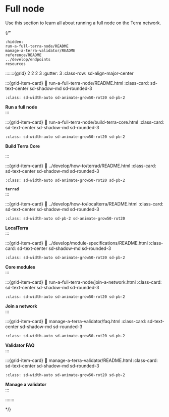 # Full node

Use this section to learn all about running a full node on the Terra network. 

{/*
```{toctree}
:hidden:
run-a-full-terra-node/README
manage-a-terra-validator/README
reference/README
../develop/endpoints
resources
```

:::::::{grid} 2 2 2 3
:gutter: 3
:class-row: sd-align-major-center

:::{grid-item-card}
:link: run-a-full-terra-node/README.html
:class-card: sd-text-center sd-shadow-md sd-rounded-3
```{image} /img/icon_node.svg
:class: sd-width-auto sd-animate-grow50-rot20 sd-pb-2
```
**Run a full node**  
:::

:::{grid-item-card}
:link: run-a-full-terra-node/build-terra-core.html
:class-card: sd-text-center sd-shadow-md sd-rounded-3
```{image} /img/icon_terra.svg
:class: sd-width-auto sd-animate-grow50-rot20 sd-pb-2
```
**Build Terra Core**  

:::

:::{grid-item-card}
:link: ../develop/how-to/terrad/README.html
:class-card: sd-text-center sd-shadow-md sd-rounded-3
```{image} /img/Terrad.svg
:class: sd-width-auto sd-animate-grow50-rot20 sd-pb-2
```
**`terrad`**  
:::

:::{grid-item-card}
:link: ../develop/how-to/localterra/README.html
:class-card: sd-text-center sd-shadow-md sd-rounded-3
```{image} /img/LocalTerra.svg
:class: sd-width-auto sd-pb-2 sd-animate-grow50-rot20
```
**LocalTerra**  
:::

:::{grid-item-card}
:link: ../develop/module-specifications/README.html
:class-card: sd-text-center sd-shadow-md sd-rounded-3
```{image} /img/icon_core.svg
:class: sd-width-auto sd-animate-grow50-rot20 sd-pb-2
```
**Core modules**  
:::

:::{grid-item-card}
:link: run-a-full-terra-node/join-a-network.html
:class-card: sd-text-center sd-shadow-md sd-rounded-3
```{image} /img/icon_cubes.svg
:class: sd-width-auto sd-animate-grow50-rot20 sd-pb-2
```
**Join a network**  
:::

:::{grid-item-card}
:link: manage-a-terra-validator/faq.html
:class-card: sd-text-center sd-shadow-md sd-rounded-3
```{image} /img/icon_troubleshooting.svg
:class: sd-width-auto sd-animate-grow50-rot20 sd-pb-2
```
**Validator FAQ**  
:::

:::{grid-item-card}
:link: manage-a-terra-validator/README.html
:class-card: sd-text-center sd-shadow-md sd-rounded-3
```{image} /img/Build_a_validator.svg
:class: sd-width-auto sd-animate-grow50-rot20 sd-pb-2
```
**Manage a validator**  
:::



:::::::

*/}
